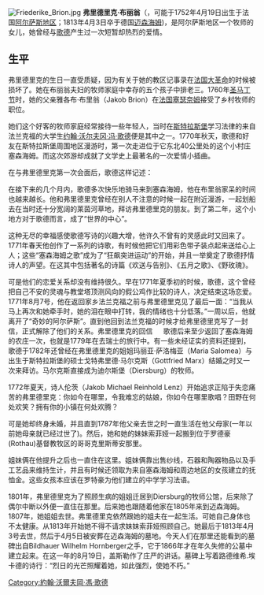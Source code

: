 [[File:Friederike_Brion.jpg|thumb]] 
'''弗里德里克·布丽翁'''（{{lang-fr|Frédérique Brion}}，可能于1752年4月19日出生于法国[[阿尔萨斯|阿尔萨斯地区]]；1813年4月3日卒于德国[[迈森海姆|迈森海姆]])，是阿尔萨斯地区一个牧师的女儿，她曾经与[[歌德|歌德]]产生过一次短暂却热烈的爱情。

==生平==
弗里德里克的生日一直受质疑，因为有关于她的教区记事录在[[法国大革命|法国大革命]]的时候被损坏了。她在布丽翁夫妇的牧师家庭中幸存的五个孩子中排老三。1760年[[圣马丁节|圣马丁节]]时，她的父亲雅各布·布里翁（Jakob Brion）在[[法国|法国]][[塞瑟奈姆|塞瑟奈姆]]接受了乡村牧师的职位。

她们这个好客的牧师家庭经常接待一些年轻人，当时在[[斯特拉斯堡|斯特拉斯堡]]学习法律的来自法兰克福的大学生[[约翰·沃尔夫冈·冯·歌德|约翰·沃尔夫冈·冯·歌德]]便是其中之一。1770年秋天，歌德和好友在斯特拉斯堡周围地区漫游时，第一次走进位于它东北40公里处的这个小村庄塞森海姆。而这次郊游却成就了文学史上最著名的一次爱情小插曲。

在与弗里德里克第一次会面后，歌德这样记述：{{Cquote|
“在那一时刻，她真实地出现在门口；在这个乡村的天空里仿佛真切地升起了一颗大众喜欢的明星。”然后又写道：“她苗条而轻盈，仿佛什么都没有穿，她走起路来时，两条又粗又长的棕色辫子把脖子衬托得格外稚嫩。她那蓝色而明亮的目光四处张望……仿佛世间的一切烦恼都可以不存在；草帽挂在她的臂膀上，第一次同她见面，我一下子就能够看到并认识她的优雅与可爱，这对我来说真是个莫大的愉快。”
}}

在接下来的几个月内，歌德多次快乐地骑马来到塞森海姆，他在布里翁家呆的时间也越来越长。他和弗里德里克曾经在别人不注意的时候一起在附近漫游，一起划船去在当时还十分宽阔的莱茵河草地，拜访弗里德里克的朋友。到了第二年，这个小地方对于歌德而言，成了“世界的中心”。

这种无尽的幸福感使歌德写诗的兴趣大增，他许久不曾有的灵感此时又回来了。1771年春天他创作了一系列的诗歌，有时候他把它们用彩色带子装点起来送给心上人；这些“塞森海姆之歌”成为了“狂飙突进运动”的开始，并且一举奠定了歌德抒情诗人的声望。在这其中包括著名的诗篇《欢送与告别》、《五月之歌》、《野玫瑰》。

可是他们的恋爱关系却没有维持很久。早在1771年夏季初的时候，歌德，这个曾经把自己不安的灵魂与教堂塔顶测风向的假公鸡作比较的诗人，决定结束这场恋爱。1771年8月7号，他在返回家乡法兰克福之前与弗里德里克见了最后一面：“当我从马上再次和她牵手时，她的泪在眼中打转，我的情绪也十分低落。”一周以后，他就离开了“奇妙的阿尔萨斯”。直到他回到法兰克福的时候才给弗里德里克写了一封信，正式解除了他们的关系。弗里德里克的回信{{Cquote|“撕碎了我的心(；我一直有这种感觉，我想念她，而且更糟糕的是，我无法原谅我自己的过错(……)。这是我第一次犯错误；－－可是最终还是分开了。”}}
　
歌德后来至少返回了塞森海姆的农庄一次，也就是1779年在去瑞士的旅行中。有一些未经证实的资料还提到，歌德于1782年还曾经在弗里德里克的姐姐玛丽亚·萨洛梅亚（Maria Salomea）与出生于斯特拉斯堡的硕士戈特弗里德·马尔克斯（Gottfried Marx）结婚之时又一次来拜访。马尔克斯直接成为迪尔斯堡（Diersburg）的牧师。

1772年夏天，诗人伦茨（Jakob Michael Reinhold Lenz）开始追求正陷于失恋痛苦的弗里德里克：你如今在哪里，令我难忘的姑娘，你如今在哪里歌唱？田野在何处欢笑？拥有你的小镇在何处欢腾？

可是她却终身未婚，并且直到1787年他父亲去世之时一直生活在他父母家(一年以前她母亲就已经过世了)。然后，她和她的妹妹索菲娅一起搬到位于罗德豪(Rothau)基督教牧区的哥哥克里斯蒂安那里。

姐妹俩在他提升之后也一直住在这里。姐妹俩靠出售纱线，石器和陶器物品以及手工艺品来维持生计，并且有时候还领取为来自塞森海姆和周边地区的女孩建立的抚恤金。这些女孩本应该在罗特豪为他们建立的中学学习法语。

1801年，弗里德里克为了照顾生病的姐姐迁居到Diersburg的牧师公馆，后来除了偶尔中断以外便一直住在那里。后来她也跟随着他家在1805年来到迈森海姆。1807年，她姐姐去世。弗里德里克依然跟她的姐夫在一起生活。可她自己身体也不太健康。从1813年开始她不得不请求妹妹索菲娅照顾自己。她最后于1813年4月3号去世，然后于4月5日被安葬在迈森海姆的墓地。今天人们在那里还能看到的墓碑出自Bildhauer Wilhelm Hornberger之手，它于1866年才在年久失修的公墓中建立起来。在这一年的8月19日，盖斯勒作了庄严的讲话。墓碑上写着路德维希.埃卡德的诗行：“烈日的光芒照耀着她，如此强烈，使她不朽。”

[[Category:約翰·沃爾夫岡·馮·歌德|Category:約翰·沃爾夫岡·馮·歌德]]